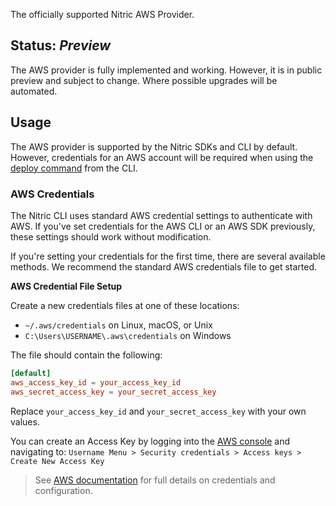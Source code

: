 The officially supported Nitric AWS Provider.

## Status: _Preview_

The AWS provider is fully implemented and working. However, it is in public preview and subject to change. Where possible upgrades will be automated.

## Usage

The AWS provider is supported by the Nitric SDKs and CLI by default. However, credentials for an AWS account will be required when using the [deploy command](/docs/reference/) from the CLI.

### AWS Credentials

The Nitric CLI uses standard AWS credential settings to authenticate with AWS. If you've set credentials for the AWS CLI or an AWS SDK previously, these settings should work without modification.

If you're setting your credentials for the first time, there are several available methods. We recommend the standard AWS credentials file to get started.

**AWS Credential File Setup**

Create a new credentials files at one of these locations:

- `~/.aws/credentials` on Linux, macOS, or Unix
- `C:\Users\USERNAME\.aws\credentials` on Windows

The file should contain the following:

```toml
[default]
aws_access_key_id = your_access_key_id
aws_secret_access_key = your_secret_access_key
```

Replace `your_access_key_id` and `your_secret_access_key` with your own values.

You can create an Access Key by logging into the <a href="https://aws.amazon.com/console/" target="_blank">AWS console</a> and navigating to:
`Username Menu > Security credentials > Access keys > Create New Access Key`

> See [AWS documentation](https://docs.aws.amazon.com/sdk-for-java/v1/developer-guide/setup-credentials.html) for full details on credentials and configuration.
